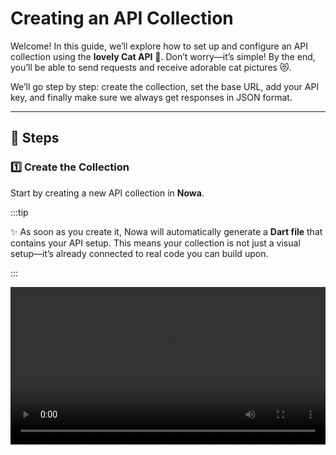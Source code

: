 # Creating an API Collection  

Welcome! In this guide, we’ll explore how to set up and configure an API collection using the **lovely Cat API** 🐾. Don’t worry—it’s simple! By the end, you’ll be able to send requests and receive adorable cat pictures 😻.  

We’ll go step by step: create the collection, set the base URL, add your API key, and finally make sure we always get responses in JSON format.  

---

## 📝 Steps  

### 1️⃣ Create the Collection  
Start by creating a new API collection in **Nowa**.  

:::tip

✨ As soon as you create it, Nowa will automatically generate a **Dart file** that contains your API setup. This means your collection is not just a visual setup—it’s already connected to real code you can build upon.  

:::


<video src="/videos/api2/collection/create.webm" controls width="100%" />

**💡 Why this is good:**  
- 📂 Keeps all your cat-related requests neatly in one place.  
- ⚡ Automatically generates a Dart file, keeping the UI and codebase perfectly in sync.  

---

### 2️⃣ Set the Base URL  
Add the **Base URL** for all your requests:  

```http
https://api.thecatapi.com/
```  
<video src="/videos/api2/collection/url.webm" controls width="100%" />

**💡 Why this is good:**  
- 🔗 You only need to write the common part of the API once.  
- ✨ Makes new requests shorter, reduces errors, and allows quick updates.  

---

### 3️⃣ Add the API Key  
Go to the **Authorization** section.  
Here, simply type in your API key 🔑 in the Nowa interface.  

<video src="/videos/api2/collection/auth.webm" controls width="100%" />


**💡 Why this is good:**  
- 🔐 Once entered, every request will automatically include your key.  
- 🙌 No more copy-paste—it’s handled for you.  

---

### 4️⃣ Configure the Headers  
Tell the API you want responses in **JSON format**:  

```http
Accept: application/json
```  

👉 Remember:  
- The part **before the colon (`Accept`)** goes into the **Key** field.  
- The part **after the colon (`application/json`)** goes into the **Value** field.  

<video src="/videos/api2/collection/header.webm" controls width="100%" />

**💡 Why this is good:**  
- 📊 JSON is structured, clean, and easy to work with.  
- 🛠️ Perfect for integrations and application development.  

---

## 🐾 Final Thoughts  

Just continue to study with this guide, and in the next lesson we’ll learn how to create the API request with the model.